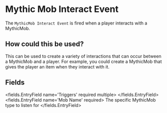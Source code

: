 
# Mythic Mob Interact Event 

The `MythicMob Interact Event` is fired when a player interacts with a MythicMob.

## How could this be used?

This can be used to create a variety of interactions that can occur between a MythicMob and a player. For example, you could create a MythicMob that gives the player an item when they interact with it.


## Fields

<fields.EntryField name='Triggers' required multiple>
</fields.EntryField>
<fields.EntryField name='Mob Name' required>
     The specific MythicMob type to listen for
</fields.EntryField>

